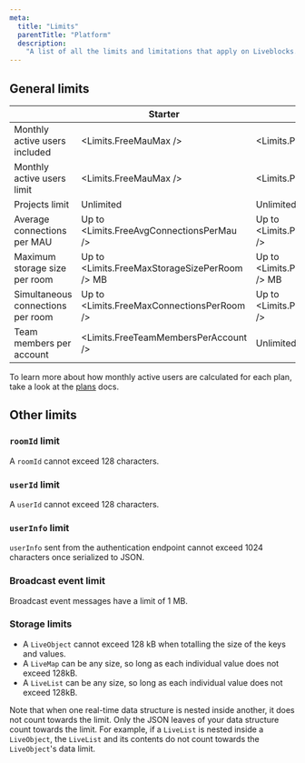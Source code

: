 ```yaml
---
meta:
  title: "Limits"
  parentTitle: "Platform"
  description:
    "A list of all the limits and limitations that apply on Liveblocks."
---
```


## General limits

|                                   | Starter                                       | Pro                                          | Enterprise |
| --------------------------------- | --------------------------------------------- | -------------------------------------------- | ---------- |
| Monthly active users included     | <Limits.FreeMauMax />                         | <Limits.ProMauMin />                         | Custom     |
| Monthly active users limit        | <Limits.FreeMauMax />                         | <Limits.ProMauMax />                         | Unlimited  |
| Projects limit                    | Unlimited                                     | Unlimited                                    | Unlimited  |
| Average connections per MAU       | Up to <Limits.FreeAvgConnectionsPerMau />     | Up to <Limits.ProAvgConnectionsPerMau />     | Custom     |
| Maximum storage size per room     | Up to <Limits.FreeMaxStorageSizePerRoom /> MB | Up to <Limits.ProMaxStorageSizePerRoom /> MB | Custom     |
| Simultaneous connections per room | Up to <Limits.FreeMaxConnectionsPerRoom />    | Up to <Limits.ProMaxConnectionsPerRoom />    | Custom     |
| Team members per account          | <Limits.FreeTeamMembersPerAccount />          | Unlimited                                    | Custom     |

To learn more about how monthly active users are calculated for each plan, take
a look at the [plans](/platform/pricing) docs.

## Other limits

### `roomId` limit

A `roomId` cannot exceed 128 characters.

### `userId` limit

A `userId` cannot exceed 128 characters.

### `userInfo` limit

`userInfo` sent from the authentication endpoint cannot exceed 1024 characters
once serialized to JSON.

### Broadcast event limit

Broadcast event messages have a limit of 1 MB.

### Storage limits

- A `LiveObject` cannot exceed 128 kB when totalling the size of the keys and
  values.
- A `LiveMap` can be any size, so long as each individual value does not exceed
  128kB.
- A `LiveList` can be any size, so long as each individual value does not exceed
  128kB.

Note that when one real-time data structure is nested inside another, it does
not count towards the limit. Only the JSON leaves of your data structure count
towards the limit. For example, if a `LiveList` is nested inside a `LiveObject`,
the `LiveList` and its contents do not count towards the `LiveObject`'s data
limit.
